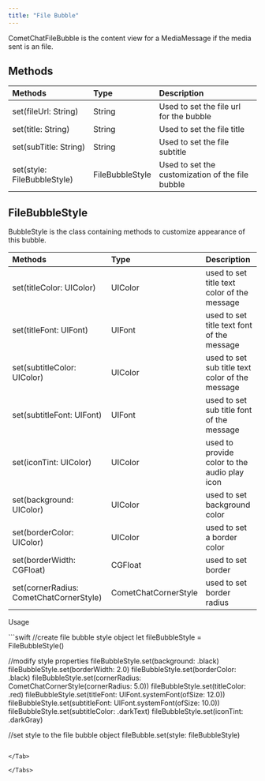 ```yaml
---
title: "File Bubble"
---
```


CometChatFileBubble is the content view for a MediaMessage if the media sent is an file.

## Methods

| Methods                     | Type            | Description                                      |
| :--------------------------- | :--------------- | :------------------------------------------------ |
| set(fileUrl: String)        | String          | Used to set the file url for the bubble          |
| set(title: String)          | String          | Used to set the file title                       |
| set(subTitle: String)       | String          | Used to set the file subtitle                    |
| set(style: FileBubbleStyle) | FileBubbleStyle | Used to set the customization of the file bubble |

## FileBubbleStyle

BubbleStyle is the class containing methods to customize appearance of this bubble.

| Methods                                 | Type                 | Description                                     |
| :--------------------------------------- | :-------------------- | :----------------------------------------------- |
| set(titleColor: UIColor)                | UIColor              | used to set title text color of the message     |
| set(titleFont: UIFont)                  | UIFont               | used to set title text font of the message      |
| set(subtitleColor: UIColor)             | UIColor              | used to set sub title text color of the message |
| set(subtitleFont: UIFont)               | UIFont               | used to set sub title font of the message       |
| set(iconTint: UIColor)                  | UIColor              | used to provide color to the audio play icon    |
| set(background: UIColor)                | UIColor              | used to set background color                    |
| set(borderColor: UIColor)               | UIColor              | used to set a border color                      |
| set(borderWidth: CGFloat)               | CGFloat              | used to set border                              |
| set(cornerRadius: CometChatCornerStyle) | CometChatCornerStyle | used to set border radius                       |

Usage

<Tabs>
<Tab title="Swift">
```swift
//create file bubble style object
  let fileBubbleStyle = FileBubbleStyle()

//modify style properties
  fileBubbleStyle.set(background: .black)
        fileBubbleStyle.set(borderWidth: 2.0)
        fileBubbleStyle.set(borderColor: .black)
        fileBubbleStyle.set(cornerRadius: CometChatCornerStyle(cornerRadius: 5.0))
        fileBubbleStyle.set(titleColor: .red)
        fileBubbleStyle.set(titleFont: UIFont.systemFont(ofSize: 12.0))
        fileBubbleStyle.set(subtitleFont: UIFont.systemFont(ofSize: 10.0))
        fileBubbleStyle.set(subtitleColor: .darkText)
        fileBubbleStyle.set(iconTint: .darkGray)

//set style to the file bubble object
 fileBubble.set(style: fileBubbleStyle)
```

</Tab>

</Tabs>
